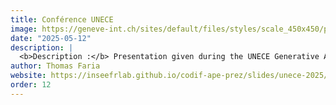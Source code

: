 ```yaml
---
title: Conférence UNECE
image: https://geneve-int.ch/sites/default/files/styles/scale_450x450/public/2021-06/UNECE-logo.png?itok=h7fLK1Qa
date: "2025-05-12"
description: |
  <b>Description :</b> Presentation given during the UNECE Generative AI and Official Statistics Workshop 2025
author: Thomas Faria
website: https://inseefrlab.github.io/codif-ape-prez/slides/unece-2025/index.html
order: 12
---
```

